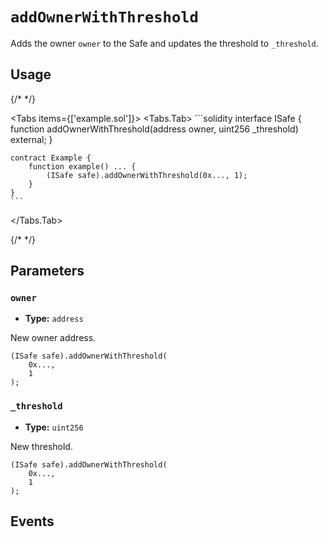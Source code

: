 
# `addOwnerWithThreshold`

Adds the owner `owner` to the Safe and updates the threshold to `_threshold`.

<OnlySafeTxCallout />

## Usage

{/* <!-- vale off --> */}

<Tabs items={['example.sol']}>
  <Tabs.Tab>
    ```solidity
    interface ISafe {
        function addOwnerWithThreshold(address owner, uint256 _threshold) external;
    }

    contract Example {
        function example() ... {
            (ISafe safe).addOwnerWithThreshold(0x..., 1);
        }
    }
    ```
  </Tabs.Tab>
</Tabs>

{/* <!-- vale on --> */}

## Parameters

### `owner`

- **Type:** `address`

New owner address.

```solidity focus=2
(ISafe safe).addOwnerWithThreshold(
    0x...,
    1
);
```

### `_threshold`

- **Type:** `uint256`

New threshold.

```solidity focus=3
(ISafe safe).addOwnerWithThreshold(
    0x...,
    1
);
```

## Events

<AddedOwner />
<ChangedThreshold />
